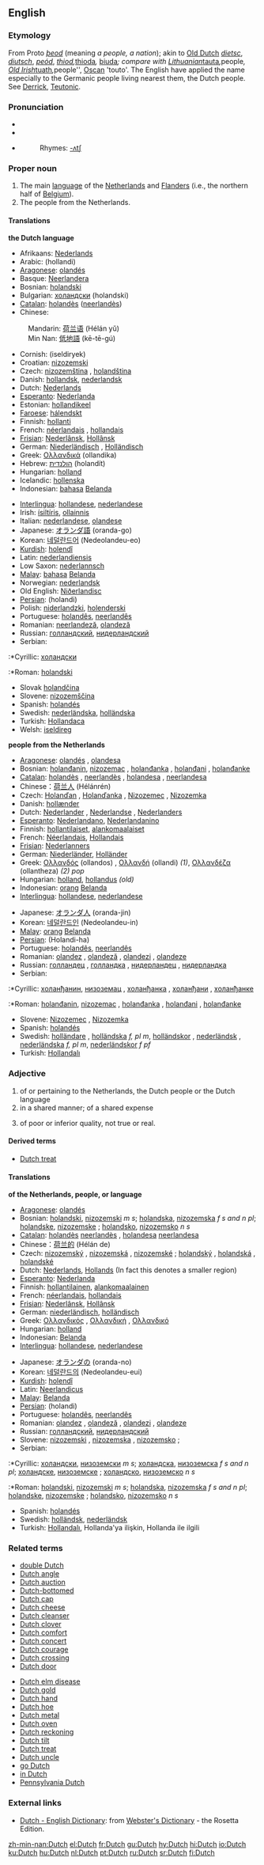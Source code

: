 {{see|dutch}}
{{interwiktionary|code=nl}}
==English==

===Etymology===
From Proto {{ger.}} ''[[þeod]]'' (meaning ''a people, a nation''); akin to [[Old Dutch]] ''[[dietsc]]'', ''[[diutsch]]'', {{ang}} ''[[peód]]'', {{OS.}} ''[[thiod]], ''[[thioda]]'', {{Goth.}} ''[[þiuda]]''; compare with [[w:Lithuanian language|Lithuanian]] ''[[tauta]]'', ''people'', [[w:Old Irish language|Old Irish]] ''[[tuath]]'', ''people'', [[Oscan]] 'touto'. The English have applied the name especially to the Germanic people living nearest them, the Dutch people. See [[Derrick]], [[Teutonic]].

===Pronunciation===
*{{AHD|dŭch}}
*{{IPA|/dʌtʃ/}}
*{{SAMPA|/dVtS/}}
*:Rhymes: [[Rhymes:English:-ʌtʃ|-ʌtʃ]]
{{rfap}}

===Proper noun===
{{wikipedia}}
{{en-proper noun}}

# The main [[language]] of the [[Netherlands]] and [[Flanders]] (i.e., the northern half of [[Belgium]]).
# The people from the Netherlands.

====Translations====
'''the Dutch language'''
{{top}}
*Afrikaans: [[Nederlands]]
*Arabic: {{ARchar|[[هولندي]]}} (hollandi)
*[[Aragonese]]: [[olandés]]
*Basque: [[Neerlandera]]
*Bosnian: [[holandski]] {{m}}
*Bulgarian: [[холандски]] (holandski)
*[[Catalan]]: [[holandès]] ([[neerlandès]])
*Chinese:
:Mandarin: [[荷兰语]] (Hélán yǔ)
:Min Nan: [[低地語]] (kē-tē-gú)
*Cornish: (iseldiryek)
*Croatian: [[nizozemski]]
*Czech: [[nizozemština]] {{f}}, [[holandština]] {{f}}
*Danish: [[hollandsk]], [[nederlandsk]] 
*Dutch: [[Nederlands]] {{n}}
*[[Esperanto]]: [[Nederlanda]]
*Estonian: [[hollandikeel]]
*[[Faroese]]: [[hálendskt]]
*Finnish: [[hollanti]]
*French: [[néerlandais]] {{m}}, [[hollandais]] {{m}}
*[[Frisian]]: [[Nederlânsk]], [[Hollânsk]]
*German: [[Niederländisch]] {{n}}, [[Holländisch]] {{n}}
*Greek: [[Ολλανδικά]] (ollandika) {{n}}
*Hebrew: [[הולנדית]] (holandít)
*Hungarian: [[holland]]
*Icelandic: [[hollenska]]
*Indonesian: [[bahasa]] [[Belanda]]
{{mid}}
*[[Interlingua]]: [[hollandese]], [[nederlandese]]
*Irish: [[ísiltíris]], [[ollainnis]]
*Italian: [[nederlandese]], [[olandese]]
*Japanese: [[オランダ語]] (oranda-go)
*Korean: [[네덜란드어]] (Nedeolandeu-eo)
*[[Kurdish]]: [[holendî]]
*Latin: [[nederlandiensis]]
*Low Saxon: [[nederlannsch]]
*[[Malay]]: [[bahasa]] [[Belanda]]
*Norwegian: [[nederlandsk]]
*Old English: [[Niðerlandisc]]
*[[Persian]]: {{FAchar|[[هلندی]]}} (holandi)
*Polish: [[niderlandzki]], [[holenderski]]
*Portuguese: [[holandês]], [[neerlandês]]
*Romanian: [[neerlandeză]], {{f}} [[olandeză]] {{f}}
*Russian: [[голландский]], [[нидерландский]]
*Serbian:
:*Cyrillic: [[холандски]] {{m}}
:*Roman: [[holandski]] {{m}}
*Slovak [[holandčina]]
*Slovene: [[nizozemščina]] {{f}}
*Spanish: [[holandés]] {{m}}
*Swedish: [[nederländska]], [[holländska]]
*Turkish: [[Hollandaca]]
*Welsh: [[iseldireg]]
{{bottom}}

'''people from the Netherlands'''
{{top}}
*[[Aragonese]]: [[olandés]] {{m}}, [[olandesa]] {{f}}
*Bosnian: [[holanđanin]], [[nizozemac]] {{m}}, [[holanđanka]] {{f}}, [[holanđani]] {{p}}, [[holanđanke]] {{f}} {{p}}
*[[Catalan]]: [[holandès]] {{m}}, [[neerlandès]] {{m}}, [[holandesa]] {{f}}, [[neerlandesa]] {{f}}
*Chinese：[[荷兰人]] (Hélánrén)
*Czech: [[Holanďan]] {{m}}, [[Holanďanka]] {{f}}, [[Nizozemec]] {{m}}, [[Nizozemka]] {{f}}
*Danish: [[hollænder]] 
*Dutch: [[Nederlander]] {{m}}, [[Nederlandse]] {{f}}, [[Nederlanders]] {{p}}
*[[Esperanto]]: [[Nederlandano]], [[Nederlandanino]]
*Finnish: [[hollantilaiset]], [[alankomaalaiset]]
*French: [[Néerlandais]], [[Hollandais]]
*[[Frisian]]: [[Nederlanners]]
*German: [[Niederländer]], [[Holländer]]
*Greek: [[Ολλανδός]] (ollandos) {{m}}, [[Ολλανδή]] (ollandi) {{f}} ''(1)'', [[Ολλανδέζα]] (ollantheza) {{f}} ''(2)'' ''pop''
*Hungarian: [[holland]], [[hollandus]] ''(old)''
*Indonesian: [[orang]] [[Belanda]]
*[[Interlingua]]: [[hollandese]], [[nederlandese]]
{{mid}}
*Japanese: [[オランダ人]] (oranda-jin)
*Korean: [[네덜란드인]] (Nedeolandeu-in)
*[[Malay]]: [[orang]] [[Belanda]]
*[[Persian]]: {{FAchar|[[هلندی‌ها]]}} (Holandi-ha)
*Portuguese: [[holandês]], [[neerlandês]]
*Romanian: [[olandez]] {{m}}, [[olandeză]] {{f}}, [[olandezi]] {{p}}, [[olandeze]] {{f}} {{p}}
*Russian: [[голландец]] {{m}}, [[голландка]] {{f}}, [[нидерландец]] {{m}}, [[нидерландка]] {{f}}
*Serbian:
:*Cyrillic: [[холанђанин]], [[низоземац]] {{m}}, [[холанђанка]] {{f}}, [[холанђани]] {{p}}, [[холанђанке]] {{f}} {{p}}
:*Roman: [[holanđanin]], [[nizozemac]] {{m}}, [[holanđanka]] {{f}}, [[holanđani]] {{p}}, [[holanđanke]] {{f}} {{p}}
*Slovene: [[Nizozemec]] {{m}}, [[Nizozemka]] {{f}}
*Spanish: [[holandés]]
*Swedish: [[holländare]] {{m}}, [[holländska]] ''f, pl m'', [[holländskor]] {{f}} {{p}}, [[nederländsk]] {{m}}, [[nederländska]] ''f, pl m'', [[nederländskor]] ''f pf''
*Turkish: [[Hollandalı]]
{{bottom}}

===Adjective===
{{en-adj|-}}

# of or pertaining to the Netherlands, the Dutch people or the Dutch language
# in a shared manner; of a shared expense
# {{rfv-sense}} {{slang}} of poor or inferior quality, not true or real.

====Derived terms====
* [[Dutch treat]]

====Translations====
'''of the Netherlands, people, or language'''
{{top}}
*[[Aragonese]]: [[olandés]]
*Bosnian: [[holandski]], [[nizozemski]] ''m s''; [[holandska]], [[nizozemska]] ''f s and n pl''; [[holandske]], [[nizozemske]] {{f}} {{p}}; [[holandsko]], [[nizozemsko]] ''n s''
*[[Catalan]]: [[holandès]] [[neerlandès]] {{m}}, [[holandesa]] [[neerlandesa]] {{f}}
*Chinese：[[荷兰的]] (Hélán de)
*Czech: [[nizozemský]] {{m}}, [[nizozemská]] {{f}}, [[nizozemské]] {{n}}; [[holandský]] {{m}}, [[holandská]] {{f}}, [[holandské]] {{n}}
*Dutch: [[Nederlands]], [[Hollands]] (In fact this denotes a smaller region)
*[[Esperanto]]: [[Nederlanda]]
*Finnish: [[hollantilainen]], [[alankomaalainen]]
*French: [[néerlandais]], [[hollandais]]
*[[Frisian]]: [[Nederlânsk]], [[Hollânsk]]
*German: [[niederländisch]], [[holländisch]]
*Greek: [[Ολλανδικός]] {{m}}, [[Ολλανδική]] {{f}}, [[Ολλανδικό]] {{n}}
*Hungarian: [[holland]]
*Indonesian: [[Belanda]]
*[[Interlingua]]: [[hollandese]], [[nederlandese]]
{{mid}}
*Japanese: [[オランダの]] (oranda-no)
*Korean: [[네덜란드의]] (Nedeolandeu-eui)
*[[Kurdish]]: [[holendî]]
*Latin: [[Neerlandicus]]
*[[Malay]]: [[Belanda]]
*[[Persian]]: {{FAchar|[[هلندی]]}} (holandi)
*Portuguese: [[holandês]], [[neerlandês]]
*Romanian: [[olandez]] {{m}}, [[olandeză]] {{f}}, [[olandezi]] {{p}}, [[olandeze]] {{f}} {{p}}
*Russian: [[голландский]], [[нидерландский]]
*Slovene: [[nizozemski]] {{m}}, [[nizozemska]] {{f}}, [[nizozemsko]] {{n}};
*Serbian:
:*Cyrillic: [[холандски]], [[низоземски]] ''m s''; [[холандска]], [[низоземска]] ''f s and n pl''; [[холандске]], [[низоземске]] {{f}} {{p}}; [[холандско]], [[низоземско]] ''n s''
:*Roman: [[holandski]], [[nizozemski]] ''m s''; [[holandska]], [[nizozemska]] ''f s and n pl''; [[holandske]], [[nizozemske]] {{f}} {{p}}; [[holandsko]], [[nizozemsko]] ''n s''
*Spanish: [[holandés]]
*Swedish: [[holländsk]], [[nederländsk]]
*Turkish: [[Hollandalı]], Hollanda'ya ilişkin, Hollanda ile ilgili
{{bottom}}

===Related terms===
{{top2}}
*[[double Dutch]]
*[[Dutch angle]]
*[[Dutch auction]]
*[[Dutch-bottomed]]
*[[Dutch cap]]
*[[Dutch cheese]]
*[[Dutch cleanser]]
*[[Dutch clover]]
*[[Dutch comfort]]
*[[Dutch concert]]
*[[Dutch courage]]
*[[Dutch crossing]]
*[[Dutch door]]
{{mid2}}
*[[Dutch elm disease]]
*[[Dutch gold]]
*[[Dutch hand]]
*[[Dutch hoe]]
*[[Dutch metal]]
*[[Dutch oven]]
*[[Dutch reckoning]]
*[[Dutch tilt]]
*[[Dutch treat]]
*[[Dutch uncle]]
*[[go Dutch]]
*[[in Dutch]]
*[[Pennsylvania Dutch]]
{{bottom}}

===External links===
*[http://www.websters-online-dictionary.org/definition/Dutch-english/ Dutch - English Dictionary]: from [http://www.websters-online-dictionary.org/ Webster's Dictionary] - the Rosetta Edition.
{{ethnologue|code=nld}}

[[zh-min-nan:Dutch]]
[[el:Dutch]]
[[fr:Dutch]]
[[gu:Dutch]]
[[hy:Dutch]]
[[hi:Dutch]]
[[io:Dutch]]
[[ku:Dutch]]
[[hu:Dutch]]
[[nl:Dutch]]
[[pt:Dutch]]
[[ru:Dutch]]
[[sr:Dutch]]
[[fi:Dutch]]